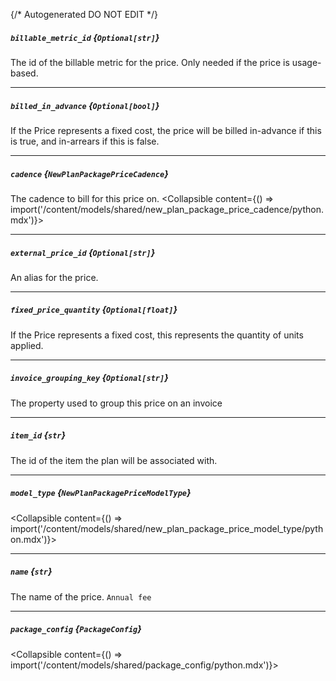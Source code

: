 {/* Autogenerated DO NOT EDIT  */}

##### `billable_metric_id` *{`Optional[str]`}*
The id of the billable metric for the price. Only needed if the price is usage-based.

---
##### `billed_in_advance` *{`Optional[bool]`}*
If the Price represents a fixed cost, the price will be billed in-advance if this is true, and in-arrears if this is false.

---
##### `cadence` *{`NewPlanPackagePriceCadence`}*
The cadence to bill for this price on.
<Collapsible content={() => import('/content/models/shared/new_plan_package_price_cadence/python.mdx')}>
</Collapsible>

---
##### `external_price_id` *{`Optional[str]`}*
An alias for the price.

---
##### `fixed_price_quantity` *{`Optional[float]`}*
If the Price represents a fixed cost, this represents the quantity of units applied.

---
##### `invoice_grouping_key` *{`Optional[str]`}*
The property used to group this price on an invoice

---
##### `item_id` *{`str`}*
The id of the item the plan will be associated with.

---
##### `model_type` *{`NewPlanPackagePriceModelType`}*
<Collapsible content={() => import('/content/models/shared/new_plan_package_price_model_type/python.mdx')}>
</Collapsible>

---
##### `name` *{`str`}*
The name of the price.
`Annual fee`

---
##### `package_config` *{`PackageConfig`}*
<Collapsible content={() => import('/content/models/shared/package_config/python.mdx')}>
</Collapsible>

